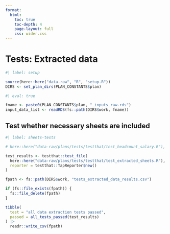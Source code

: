```yaml
---
format:
  html:
    toc: true
    toc-depth: 4
    page-layout: full
    css: wider.css
---    
```


# Tests: Extracted data

```r
#| label: setup

source(here::here("data-raw", "R", "setup.R"))
DIRS <- set_plan_dirs(PLAN_CONSTANTS$plan)

```


```r
#| eval: true

fname <- paste0(PLAN_CONSTANTS$plan, "_inputs_raw.rds")
input_data_list <- readRDS(fs::path(DIRS$work, fname))

```


## Test whether necessary sheets are included

```r
#| label: sheets-tests

# here::here("data-raw/plans/tests/testthat/test_headcount_salary.R"),

test_results <- testthat::test_file(
  here::here("data-raw/plans/tests/testthat/test_extracted_sheets.R"),
  reporter = testthat::TapReporter$new()
)

```


```r

fpath <- fs::path(DIRS$work, "tests_extracted_data_results.csv")

if (fs::file_exists(fpath)) {
  fs::file_delete(fpath)
}

tibble(
  test = "all data extraction tests passed",
  passed = all_tests_passed(test_results)
) |>
  readr::write_csv(fpath)

```
